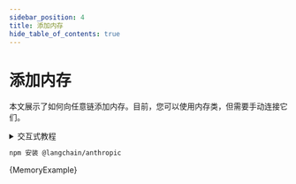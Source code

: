 ```yaml
---
sidebar_position: 4
title: 添加内存
hide_table_of_contents: true
---
```

# 添加内存

本文展示了如何向任意链添加内存。目前，您可以使用内存类，但需要手动连接它们。

<details>
  <summary>交互式教程</summary>
  下面的视频教程交互式地介绍了内存管理的示例。
  您可以更新并运行视频中编写的代码！
  <iframe
    src="https://scrimba.com/scrim/co5e543df81e00a694786d0c7?embed=langchain,mini-header"
    width="100%"
    height="600px"
  ></iframe>
</details>



<IntegrationInstallTooltip></IntegrationInstallTooltip>

```bash npm2yarn
npm 安装 @langchain/anthropic
```

<CodeBlock language="typescript">{MemoryExample}</CodeBlock>

